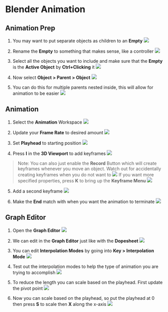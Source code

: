 # Blender Animation

## Animation Prep

1. You may want to put separate objects as children to an **Empty**
![](./assets/shift-a-add-plain-axis.png)

2. Rename the **Empty** to something that makes sense, like a controller
![](./assets/rename-empty.png)

3. Select all the objects you want to include and make sure that the **Empty** is the **Active Object** by **Ctrl+Clicking** it
![](./assets/set-empty-as-active-object-ctrl-click.png)

4. Now select **Object > Parent > Object**
![](./assets/parent-to-object.png)

5. You can do this for multiple parents nested inside, this will allow for animation to be easier
![](./assets/multiple-parents.gif)

## Animation
1. Select the **Animation** Workspace
![](./assets/select-animation-workspace.png)

2. Update your **Frame Rate** to desired amount
![](./assets/set-framerate.png)

3. Set **Playhead** to starting position
![](./assets/reset-playhead.png)

4. Press **I** in the **3D Viewport** to add keyframes
![](./assets/add-keyframes.png)
> Note: You can also just enable the **Record** Button which will create keyframes whenever you move an object. Watch out for accidentally creating keyframes when you do not want to
> ![](./assets/record-button.png)
> If you want more specified properties, press **K** to bring up the **Keyframe Menu**
> ![](./assets/keyframe-menu.png)

5. Add a second keyframe
![](./assets/add-second-keyframe.png)

6. Make the **End** match with when you want the animation to terminate
![](./assets/shorten-animation.png)

## Graph Editor
1. Open the **Graph Editor**
![](./assets/open-graph-editor.png)

2. We can edit in the **Graph Editor** just like with the **Dopesheet**
![](./assets/ball-animation-with-graph.gif)

3. You can edit **Interpolation Modes** by going into **Key > Interpolation Mode**
![](./assets/interpolation-mode-menu.png)

4. Test out the interpolation modes to help the type of animation you are trying to accomplish
![](./assets/interpolation-modes.gif)

5. To reduce the length you can scale based on the playhead. First update the pivot point
![](./assets/update-animation-pivot-point.png)

6. Now you can scale based on the playhead, so put the playhead at 0 then press **S** to scale then **X** along the x-axis
![](./assets/shorten-animation.gif)
